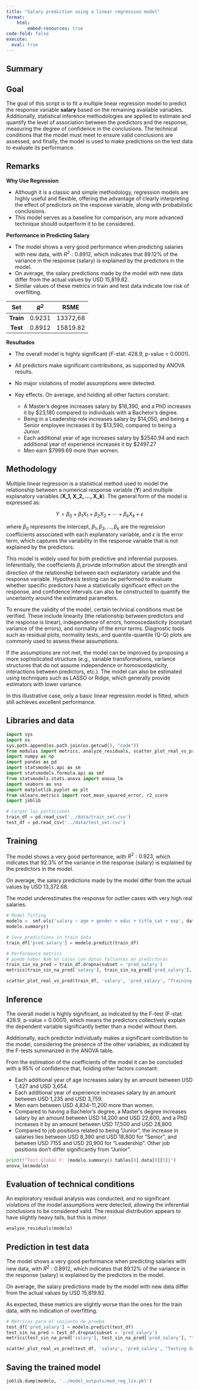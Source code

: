 ```yaml
---
title: "Salary prediction using a linear regression model"
format:
    html:
        embed-resources: true
code-fold: false
execute: 
  eval: true
---
```


## Summary

::: {.callout-tip}
## Goal

The goal of this script is to fit a multiple linear regression model to predict the response variable **salary** based on the remaining available variables. Additionally, statistical inference methodologies are applied to estimate and quantify the level of association between the predictors and the response, measuring the degree of confidence in the conclusions. The technical conditions that the model must meet to ensure valid conclusions are assessed, and finally, the model is used to make predictions on the test data to evaluate its performance.
:::

::: {.callout-note}
## Remarks

**Why Use Regression**

- Although it is a classic and simple methodology, regression models are highly useful and flexible, offering the advantage of clearly interpreting the effect of predictors on the response variable, along with probabilistic conclusions.  
- This model serves as a baseline for comparison, any more advanced technique should outperform it to be considered.

**Performance in Predicting Salary**

- The model shows a very good performance when predicting salaries with new data, with $R^2: 0.8912$, which indicates that 89.12% of the variance in the response (salary) is explained by the predictors in the model. 
- On average, the salary predictions made by the model with new data differ from the actual values by USD 15,819.82.
- Similar values of these metrics in train and test data indicate low risk of overfitting.

|  **Set**  | **$R^2$** | **RSME** |
|:---------:|:---------:|:--------:|
| **Train** |   0.9231  | 13372,68 |
|  **Test** |   0.8912  | 15819.82 |

<!-- mejorar: no hardcodear estos valores, tomarlos de los objetos de abajo -->

**Resultados**

- The overall model is highly significant ($F$-stat: 428.9, p-value < 0.0001).  
- All predictors make significant contributions, as supported by ANOVA results.  
- No major violations of model assumptions were detected.
- Key effects. On average, and holding all other factors constant:

    - A Master's degree increases salary by $18,390, and a PhD increases it by $23,180 compared to individuals with a Bachelor's degree.
    - Being in a Leadership role increases salary by $14,050, and being a Senior employee increases it by $13,590, compared to being a Junior.
    - Each additional year of age increases salary by $2540.94 and each additional year of experience increases it by $2497.27
    - Men earn $7999.69 more than women.
:::

## Methodology

Multiple linear regression is a statistical method used to model the relationship between a numerical response variable (**Y**) and multiple explanatory variables (**X_1, X_2, ..., X_k**). The general form of the model is expressed as:

$$Y = \beta_0 + \beta_1X_1 + \beta_2X_2 + \cdots + \beta_kX_k + \epsilon$$

where $\beta_0$ represents the intercept, $\beta_1, \beta_2, ..., \beta_k$ are the regression coefficients associated with each explanatory variable, and $\epsilon$ is the error term, which captures the variability in the response variable that is not explained by the predictors.

This model is widely used for both predictive and inferential purposes. Inferentially, the coefficients $\beta_i$ provide information about the strength and direction of the relationship between each explanatory variable and the response variable. Hypothesis testing can be performed to evaluate whether specific predictors have a statistically significant effect on the response, and confidence intervals can also be constructed to quantify the uncertainty around the estimated parameters.

To ensure the validity of the model, certain technical conditions must be verified. These include linearity (the relationship between predictors and the response is linear), independence of errors, homoscedasticity (constant variance of the errors), and normality of the error terms. Diagnostic tools such as residual plots, normality tests, and quantile-quantile (Q-Q) plots are commonly used to assess these assumptions. 

If the assumptions are not met, the model can be improved by proposing a more sophisticated structure (e.g., variable transformations, variance structures that do not assume independence or homoscedasticity, interactions between predictors, etc.). The model can also be estimated using techniques such as LASSO or Ridge, which generally provide estimators with lower variance.

In this illustrative case, only a basic linear regression model is fitted, which still achieves excellent performance.

## Libraries and data

```python
import sys
import os
sys.path.append(os.path.join(os.getcwd(), "code"))
from modulos import metrics, analyze_residuals, scatter_plot_real_vs_pred
import numpy as np
import pandas as pd
import statsmodels.api as sm
import statsmodels.formula.api as smf
from statsmodels.stats.anova import anova_lm
import seaborn as sns
import matplotlib.pyplot as plt
from sklearn.metrics import root_mean_squared_error, r2_score
import joblib

# Cargar las particiones
train_df = pd.read_csv('../data/train_set.csv')
test_df = pd.read_csv('../data/test_set.csv')
```

## Training

The model shows a very good performance, with $R^2: 0.923$, which indicates that 92.3% of the variance in the response (salary) is explained by the predictors in the model. 

On average, the salary predictions made by the model differ from the actual values by USD 13,372.68.

The model underestimates the response for outlier cases with very high real salaries.

```python
# Model fitting
modelo =  smf.ols('salary ~ age + gender + educ + title_cat + exp', data = train_df).fit()
modelo.summary()

# Save predictions in train data
train_df['pred_salary'] = modelo.predict(train_df)

# Performance metrics
# puede haber NaN en casos con datos faltantes en predictoras
train_sin_na_pred = train_df.dropna(subset = 'pred_salary') 
metrics(train_sin_na_pred['salary'], train_sin_na_pred['pred_salary'], "train")
```

```python
scatter_plot_real_vs_pred(train_df, 'salary', 'pred_salary', "Training data", label = " - Salary (USD)")
```

## Inference

The overall model is highly significant, as indicated by the F-test (F-stat: 428.9, p-value < 0.0001), which means the predictors collectively explain the dependent variable significantly better than a model without them.

Additionally, each predictor individually makes a significant contribution to the model, considering the presence of the other variables, as indicated by the F-tests summarized in the ANOVA table.

From the estimation of the coefficients of the model it can be concluded with a 95% of confidence that, holding other factors constant:

- Each additional year of age increases salary by an amount between USD 1,427 and USD 3,654.
- Each additional year of experience increases salary by an amount between USD 1,235 and USD 3,759.
- Men earn between USD 4,834-11,200  more than women.
- Compared to having a Bachelor's degree, a Master's degree increases salary by an amount between USD 14,200 and USD 22,600, and a PhD increases it by an amount between USD 17,500 and USD 28,800.
- Compared to job positions related to being "Junior", the increase in salaries lies between USD 8,390 and USD 18,800 for "Senior", and between USD 7155 and USD 20,900 for "Leadership". Other job positions don't differ significantly from "Junior".

```python
print(f"Test Global F: {modelo.summary().tables[0].data[0][3]}")
anova_lm(modelo)
```

## Evaluation of technical conditions

An exploratory residual analysis was conducted, and no significant violations of the model assumptions were detected, allowing the inferential conclusions to be considered valid. The residual distribution appears to have slightly heavy tails, but this is minor.

```python
analyze_residuals(modelo)
```

## Prediction in test data

The model shows a very good performance when predicting salaries with new data, with $R^2: 0.8912$, which indicates that 89.12% of the variance in the response (salary) is explained by the predictors in the model. 

On average, the salary predictions made by the model with new data differ from the actual values by USD 15,819.82.

As expected, these metrics are slightly worse than the ones for the train data, with no indication of overfitting.

```python
# Métricas para el conjunto de prueba
test_df['pred_salary'] = modelo.predict(test_df)
test_sin_na_pred = test_df.dropna(subset = 'pred_salary')
metrics(test_sin_na_pred['salary'], test_sin_na_pred['pred_salary'], "test")
```

```python
scatter_plot_real_vs_pred(test_df, 'salary', 'pred_salary', "Testing data", label = " - Salary (USD)")
```

## Saving the trained model

```python
joblib.dump(modelo, '../model_outputs/mod_reg_lin.pkl')
```